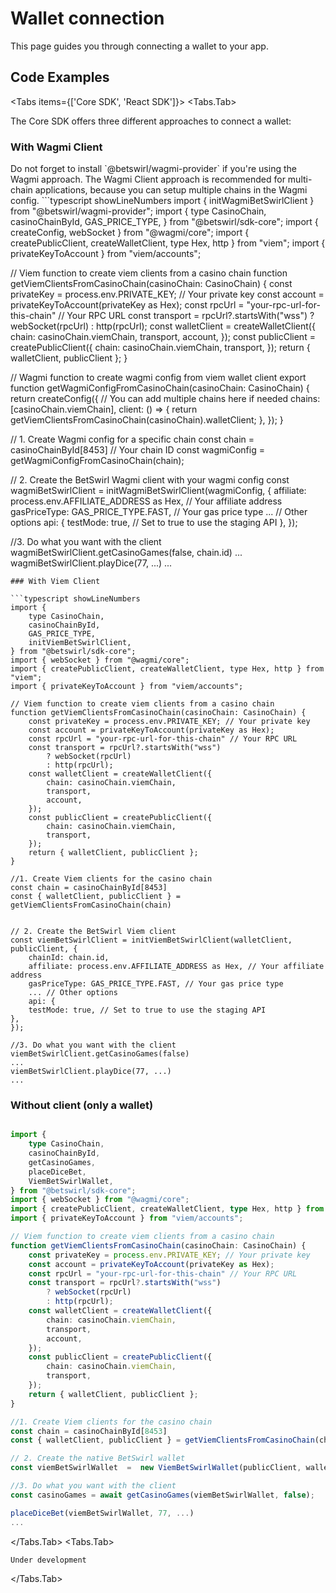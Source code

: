 
# Wallet connection

This page guides you through connecting a wallet to your app.



## Code Examples

<Tabs items={['Core SDK', 'React SDK']}>
  <Tabs.Tab>

The Core SDK offers three different approaches to connect a wallet:

### With Wagmi Client
<Callout type="info">
  Do not forget to install `@betswirl/wagmi-provider` if you're using the Wagmi approach.
</Callout>
<Callout type="info">
  The Wagmi Client approach is recommended for multi-chain applications, because you can setup multiple chains in the Wagmi config.
</Callout>
```typescript showLineNumbers
import { initWagmiBetSwirlClient } from "@betswirl/wagmi-provider";
import {
    type CasinoChain,
    casinoChainById,
    GAS_PRICE_TYPE,
} from "@betswirl/sdk-core";
import { createConfig, webSocket } from "@wagmi/core";
import { createPublicClient, createWalletClient, type Hex, http } from "viem";
import { privateKeyToAccount } from "viem/accounts";

// Viem function to create viem clients from a casino chain
function getViemClientsFromCasinoChain(casinoChain: CasinoChain) {
    const privateKey = process.env.PRIVATE_KEY; // Your private key
    const account = privateKeyToAccount(privateKey as Hex);
    const rpcUrl = "your-rpc-url-for-this-chain" // Your RPC URL
    const transport = rpcUrl?.startsWith("wss")
        ? webSocket(rpcUrl)
        : http(rpcUrl);
    const walletClient = createWalletClient({
        chain: casinoChain.viemChain,
        transport,
        account,
    });
    const publicClient = createPublicClient({
        chain: casinoChain.viemChain,
        transport,
    });
    return { walletClient, publicClient };
}

// Wagmi function to create wagmi config from viem wallet client
export function getWagmiConfigFromCasinoChain(casinoChain: CasinoChain) {
    return createConfig({
        // You can add multiple chains here if needed
        chains: [casinoChain.viemChain],
        client: () => {
            return getViemClientsFromCasinoChain(casinoChain).walletClient;
        },
    });
}

// 1. Create Wagmi config for a specific chain
const chain = casinoChainById[8453] // Your chain ID
const wagmiConfig = getWagmiConfigFromCasinoChain(chain);

// 2. Create the BetSwirl Wagmi client with your wagmi config
const wagmiBetSwirlClient = initWagmiBetSwirlClient(wagmiConfig, {
    affiliate: process.env.AFFILIATE_ADDRESS as Hex, // Your affiliate address
    gasPriceType: GAS_PRICE_TYPE.FAST, // Your gas price type
    ... // Other options
    api: {
    testMode: true, // Set to true to use the staging API
},
});

//3. Do what you want with the client
wagmiBetSwirlClient.getCasinoGames(false, chain.id)
...
wagmiBetSwirlClient.playDice(77, ...)
...
```
### With Viem Client

```typescript showLineNumbers
import {
    type CasinoChain,
    casinoChainById,
    GAS_PRICE_TYPE,
    initViemBetSwirlClient,
} from "@betswirl/sdk-core";
import { webSocket } from "@wagmi/core";
import { createPublicClient, createWalletClient, type Hex, http } from "viem";
import { privateKeyToAccount } from "viem/accounts";

// Viem function to create viem clients from a casino chain
function getViemClientsFromCasinoChain(casinoChain: CasinoChain) {
    const privateKey = process.env.PRIVATE_KEY; // Your private key
    const account = privateKeyToAccount(privateKey as Hex);
    const rpcUrl = "your-rpc-url-for-this-chain" // Your RPC URL
    const transport = rpcUrl?.startsWith("wss")
        ? webSocket(rpcUrl)
        : http(rpcUrl);
    const walletClient = createWalletClient({
        chain: casinoChain.viemChain,
        transport,
        account,
    });
    const publicClient = createPublicClient({
        chain: casinoChain.viemChain,
        transport,
    });
    return { walletClient, publicClient };
}

//1. Create Viem clients for the casino chain
const chain = casinoChainById[8453]
const { walletClient, publicClient } = getViemClientsFromCasinoChain(chain)


// 2. Create the BetSwirl Viem client
const viemBetSwirlClient = initViemBetSwirlClient(walletClient, publicClient, {
    chainId: chain.id,
    affiliate: process.env.AFFILIATE_ADDRESS as Hex, // Your affiliate address
    gasPriceType: GAS_PRICE_TYPE.FAST, // Your gas price type
    ... // Other options
    api: {
    testMode: true, // Set to true to use the staging API
},
});

//3. Do what you want with the client
viemBetSwirlClient.getCasinoGames(false)
...
viemBetSwirlClient.playDice(77, ...)
...
```

### Without client (only a wallet)

```typescript showLineNumbers

import {
    type CasinoChain,
    casinoChainById,
    getCasinoGames,
    placeDiceBet,
    ViemBetSwirlWallet,
} from "@betswirl/sdk-core";
import { webSocket } from "@wagmi/core";
import { createPublicClient, createWalletClient, type Hex, http } from "viem";
import { privateKeyToAccount } from "viem/accounts";

// Viem function to create viem clients from a casino chain
function getViemClientsFromCasinoChain(casinoChain: CasinoChain) {
    const privateKey = process.env.PRIVATE_KEY; // Your private key
    const account = privateKeyToAccount(privateKey as Hex);
    const rpcUrl = "your-rpc-url-for-this-chain" // Your RPC URL
    const transport = rpcUrl?.startsWith("wss")
        ? webSocket(rpcUrl)
        : http(rpcUrl);
    const walletClient = createWalletClient({
        chain: casinoChain.viemChain,
        transport,
        account,
    });
    const publicClient = createPublicClient({
        chain: casinoChain.viemChain,
        transport,
    });
    return { walletClient, publicClient };
}

//1. Create Viem clients for the casino chain
const chain = casinoChainById[8453]
const { walletClient, publicClient } = getViemClientsFromCasinoChain(chain)

// 2. Create the native BetSwirl wallet
const viemBetSwirlWallet  =  new ViemBetSwirlWallet(publicClient, walletClient)

//3. Do what you want with the client
const casinoGames = await getCasinoGames(viemBetSwirlWallet, false);

placeDiceBet(viemBetSwirlWallet, 77, ...)
...
```

  </Tabs.Tab>
  <Tabs.Tab>
  ```react showLineNumbers
  Under development
  ```
  </Tabs.Tab>
</Tabs>
